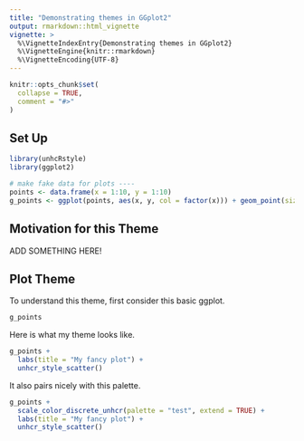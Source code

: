 ```yaml
---
title: "Demonstrating themes in GGplot2"
output: rmarkdown::html_vignette
vignette: >
  %\VignetteIndexEntry{Demonstrating themes in GGplot2}
  %\VignetteEngine{knitr::rmarkdown}
  %\VignetteEncoding{UTF-8}
---
```




```r
knitr::opts_chunk$set(
  collapse = TRUE,
  comment = "#>"
)
```

## Set Up

```r
library(unhcRstyle)
library(ggplot2)
```


```r
# make fake data for plots ----
points <- data.frame(x = 1:10, y = 1:10)
g_points <- ggplot(points, aes(x, y, col = factor(x))) + geom_point(size = 5)
```

## Motivation for this Theme

ADD SOMETHING HERE!

## Plot Theme

To understand this theme, first consider this basic ggplot.

```r
g_points
```


Here is what my theme looks like.

```r
g_points + 
  labs(title = "My fancy plot") +
  unhcr_style_scatter()
```

It also pairs nicely with this palette.

```r
g_points + 
  scale_color_discrete_unhcr(palette = "test", extend = TRUE) + 
  labs(title = "My fancy plot") +
  unhcr_style_scatter()
```

